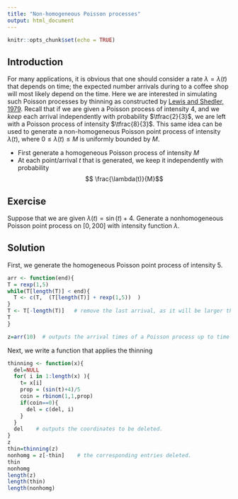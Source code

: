 ```yaml
---
title: "Non-homogeneous Poisson processes"
output: html_document
---
```


```r
knitr::opts_chunk$set(echo = TRUE)
```

## Introduction

For many applications, it is obvious that one should consider a rate $\lambda = \lambda(t)$ that depends on time; the expected number arrivals during to a coffee shop will most likely depend on the time.  Here we are interested in simulating such Poisson processes by thinning as constructed by [Lewis and Shedler, 1979](https://onlinelibrary.wiley.com/doi/abs/10.1002/nav.3800260304).  Recall that if we are given a Poisson process of intensity $4$, and we *keep* each arrival independently with probability $\tfrac{2}{3}$, we are left with a Poisson process of intensity $\tfrac{8}{3}$.  This same idea can be used to generate a non-homogeneous Poisson point process of intensity $\lambda(t)$, where $0\leq \lambda(t) \leq M$ is uniformly bounded by $M$.  

  *  First generate a homogeneous Poisson process of intensity $M$
  *  At each point/arrival $t$ that is generated, we keep it independently with probability 
  $$ \frac{\lambda(t)}{M}$$

## Exercise 

Suppose that we are given $\lambda(t) = \sin(t) + 4$.  Generate a nonhomogeneous Poisson point process on $[0, 200]$ with intensity function $\lambda$. 


## Solution

First, we generate the homogeneous Poisson point process of intensity $5$.

```r
arr <- function(end){
T = rexp(1,5)
while(T[length(T)] < end){
  T <- c(T,  (T[length(T)] + rexp(1,5))  )
}
T <- T[-length(T)]   # remove the last arrival, as it will be larger than 10
T
}

z=arr(10)  # outputs the arrival times of a Poisson process up to time 10
```
Next, we write a function that applies the thinning

```r
thinning <- function(x){
  del=NULL
  for( i in 1:length(x) ){
    t= x[i]
    prop = (sin(t)+4)/5
    coin = rbinom(1,1,prop)
    if(coin==0){
      del = c(del, i)
    }
  }
  del    # outputs the coordinates to be deleted.
}
z
thin=thinning(z)
nonhomg = z[-thin]    # the corresponding entries deleted.
thin
nonhomg
length(z)
length(thin)
length(nonhomg)
```

